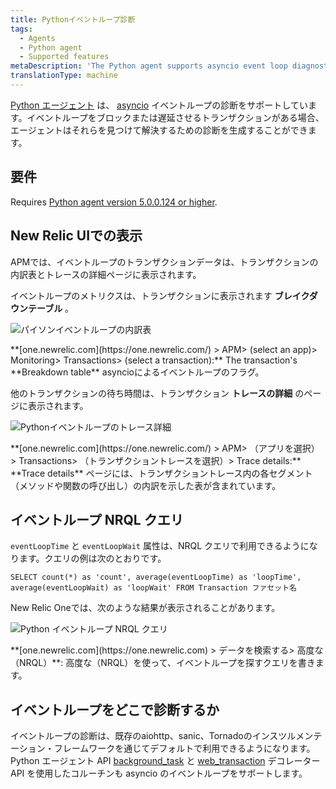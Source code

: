```yaml
---
title: Pythonイベントループ診断
tags:
  - Agents
  - Python agent
  - Supported features
metaDescription: 'The Python agent supports asyncio event loop diagnostics, giving you insight into transactions delaying or blocking the completion of event loops.'
translationType: machine
---
```





[Python エージェント](/docs/agents/python-agent/getting-started/introduction-new-relic-python) は、 [asyncio](https://docs.python.org/3/library/asyncio.html) イベントループの診断をサポートしています。イベントループをブロックまたは遅延させるトランザクションがある場合、エージェントはそれらを見つけて解決するための診断を生成することができます。

## 要件

Requires [Python agent version 5.0.0.124 or higher](/docs/release-notes/agent-release-notes/python-release-notes).

## New Relic UIでの表示

APMでは、イベントループのトランザクションデータは、トランザクションの内訳表とトレースの詳細ページに表示されます。

イベントループのメトリクスは、トランザクションに表示されます **ブレイクダウンテーブル** 。

<img
  src={pythonEventLoopBreakdownTable}
  title="python-event-loop-breakdown-table.png"
  alt="パイソンイベントループの内訳表"
/>

<figcaption>
  **[one.newrelic.com](https://one.newrelic.com/) > APM> (select an app)> Monitoring> Transactions> (select a transaction):** The transaction's **Breakdown table** asyncioによるイベントループのフラグ。
</figcaption>

他のトランザクションの待ち時間は、トランザクション **トレースの詳細** のページに表示されます。

<img
  src={pythonEventLoopTraceDetails}
  title="python-event-loop-trace-details.png"
  alt="Pythonイベントループのトレース詳細"
/>

<figcaption>
  **[one.newrelic.com](https://one.newrelic.com/) > APM> （アプリを選択）> Transactions> （トランザクショントレースを選択）> Trace details:** **Trace details** ページには、トランザクショントレース内の各セグメント（メソッドや関数の呼び出し）の内訳を示した表が含まれています。
</figcaption>

## イベントループ NRQL クエリ

`eventLoopTime` と `eventLoopWait` 属性は、NRQL クエリで利用できるようになります。クエリの例は次のとおりです。

`SELECT count(*) as 'count', average(eventLoopTime) as 'loopTime', average(eventLoopWait) as 'loopWait' FROM Transaction ファセット名`

New Relic Oneでは、次のような結果が表示されることがあります。

<img
  src={pythonEventLoopInsightsTable}
  title="python-event-loop-insights-table.png"
  alt="Python イベントループ NRQL クエリ"
/>

<figcaption>
  **[one.newrelic.com](https://one.newrelic.com) > データを検索する> 高度な（NRQL）**: 高度な（NRQL）を使って、イベントループを探すクエリを書きます。
</figcaption>

## イベントループをどこで診断するか

イベントループの診断は、既存のaiohttp、sanic、Tornadoのインスツルメンテーション・フレームワークを通じてデフォルトで利用できるようになります。Python エージェント API [background_task](/docs/agents/python-agent/python-agent-api/background_task) と [web_transaction](/docs/agents/python-agent/python-agent-api/webtransaction) デコレーター API を使用したコルーチンも asyncio のイベントループをサポートします。
